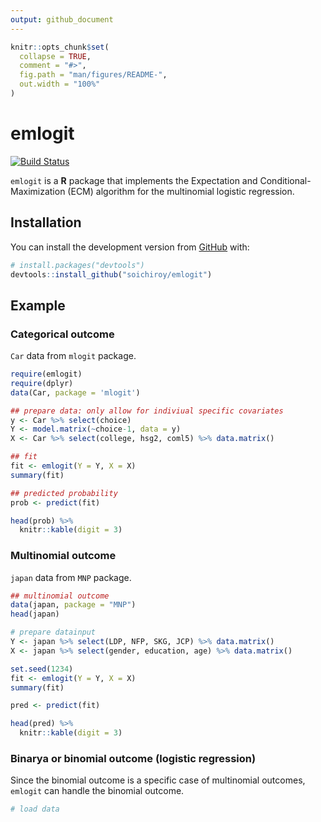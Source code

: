 ```yaml
---
output: github_document
---
```


<!-- README.md is generated from README.Rmd. Please edit that file -->

```r
knitr::opts_chunk$set(
  collapse = TRUE,
  comment = "#>",
  fig.path = "man/figures/README-",
  out.width = "100%"
)
```

# emlogit

<!-- badges: start -->
[![Build Status](https://travis-ci.com/soichiroy/emlogit.svg?token=9kDL249kRuSq995JxCG8&branch=master)](https://travis-ci.com/soichiroy/emlogit)
<!-- badges: end -->

`emlogit` is a **R** package that implements the Expectation and Conditional-Maximization (ECM) algorithm for the multinomial logistic regression.

## Installation

You can install the development version from [GitHub](https://github.com/) with:

``` r
# install.packages("devtools")
devtools::install_github("soichiroy/emlogit")
```

## Example

### Categorical outcome 

`Car` data from `mlogit` package.

```r
require(emlogit)
require(dplyr)
data(Car, package = 'mlogit')

## prepare data: only allow for indiviual specific covariates
y <- Car %>% select(choice)
Y <- model.matrix(~choice-1, data = y)
X <- Car %>% select(college, hsg2, coml5) %>% data.matrix()
```

```r
## fit
fit <- emlogit(Y = Y, X = X)
summary(fit)

## predicted probability
prob <- predict(fit)
```

```r
head(prob) %>% 
  knitr::kable(digit = 3)
```

### Multinomial outcome 

`japan` data from `MNP` package.

```r
## multinomial outcome 
data(japan, package = "MNP")
head(japan)

# prepare datainput
Y <- japan %>% select(LDP, NFP, SKG, JCP) %>% data.matrix()
X <- japan %>% select(gender, education, age) %>% data.matrix()

set.seed(1234)
fit <- emlogit(Y = Y, X = X)
summary(fit)

pred <- predict(fit)
```

```r
head(pred) %>% 
  knitr::kable(digit = 3)
```


### Binarya or binomial outcome (logistic regression)

Since the binomial outcome is a specific case of multinomial outcomes, 
`emlogit` can handle the binomial outcome.


```r
# load data

```
